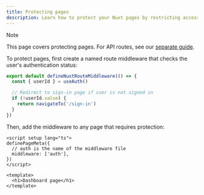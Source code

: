 ```yaml
---
title: Protecting pages
description: Learn how to protect your Nuxt pages by restricting access to authenticated users using route middleware.
---
```


> [!NOTE]
> This page covers protecting pages. For API routes, see our [separate guide](/docs/references/nuxt/clerk-middleware#protect-api-routes).

To protect pages, first create a named route middleware that checks the user's authentication status:

```ts {{ filename: 'middleware/auth.ts' }}
export default defineNuxtRouteMiddleware(() => {
  const { userId } = useAuth()

  // Redirect to sign-in page if user is not signed in
  if (!userId.value) {
    return navigateTo('/sign-in')
  }
})
```

Then, add the middleware to any page that requires protection:

```vue {{ filename: 'pages/dashboard.vue' }}
<script setup lang="ts">
definePageMeta({
  // auth is the name of the middleware file
  middleware: ['auth'],
})
</script>

<template>
  <h1>Dashboard page</h1>
</template>
```
